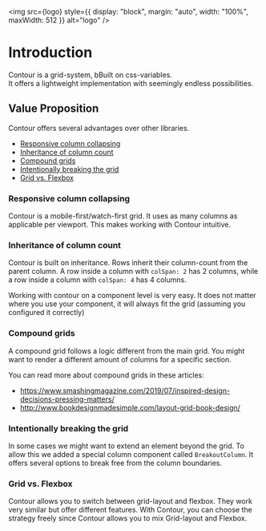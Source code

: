 
<Meta title="Introduction" />

<img src={logo} style={{ display: "block", margin: "auto", width: "100%", maxWidth: 512 }} alt="logo" />

# Introduction

Contour is a grid-system, bBuilt on css-variables.  
It offers a lightweight implementation with seemingly endless possibilities.

## Value Proposition

Contour offers several advantages over other libraries.

-   [Responsive column collapsing](#responsive-column-collapsing)
-   [Inheritance of column count](#inheritance-of-column-count)
-   [Compound grids](#compound-grids)
-   [Intentionally breaking the grid](#intentionally-breaking-the-grid)
-   [Grid vs. Flexbox](#grid-vs-flexbox)

### Responsive column collapsing

Contour is a mobile-first/watch-first grid. It uses as many columns as applicable per viewport.
This makes working with Contour intuitive.

### Inheritance of column count

Contour is built on inheritance. Rows inherit their column-count from the parent column. A row
inside a column with `colSpan: 2` has 2 columns, while a row inside a column with `colSpan: 4` has
4 columns.

Working with contour on a component level is very easy. It does not matter where you use your
component, it will always fit the grid (assuming you configured it correctly)

### Compound grids

A compound grid follows a logic different from the main grid. You might want to render a different
amount of columns for a specific section.

You can read more about compound grids in these articles:

-   https://www.smashingmagazine.com/2019/07/inspired-design-decisions-pressing-matters/
-   http://www.bookdesignmadesimple.com/layout-grid-book-design/

### Intentionally breaking the grid

In some cases we might want to extend an element beyond the grid. To allow this we added a special
column component called `BreakoutColumn`. It offers several options to break free from the column
boundaries.

### Grid vs. Flexbox

Contour allows you to switch between grid-layout and flexbox. They work very similar but offer
different features. With Contour, you can choose the strategy freely since Contour allows you to
mix Grid-layout and Flexbox.
